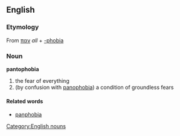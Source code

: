 == English ==
=== Etymology ===
From {{Gr.}} [[παν]] ''all'' + [[-phobia]]
=== Noun ===
[[Category:English nouns]]
'''pantophobia'''
# the fear of everything
# (by confusion with [[panophobia]]) a condition of groundless fears
==== Related words ====
* [[panphobia]]